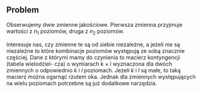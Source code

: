 ## Problem {#part_61}

Obserwujemy dwie zmienne jakościowe. Pierwsza zmienna przyjmuje wartości z $n_1$
poziomów, druga z $n_2$ poziomów.

Interesuje nas, czy zmienne te są od siebie niezależne, a jeżeli nie są niezależne
to które kombinacje poziomów występują ze sobą znacznie częściej.
Dane z którymi mamy do czynienia to macierz kontyngencji (tabela wielodziel-
cza) o wymiarach k × l wyznaczona dla dwóch zmiennych o odpowiednio $k$ i $l$ poziomach. Jeżeli $k$ i $l$ są małe, to taką macierz można ogarnąć rzutem oka. Jednak dla zmiennych występujących na wielu poziomach potrzebne są już dodatkowe narzędzia.

